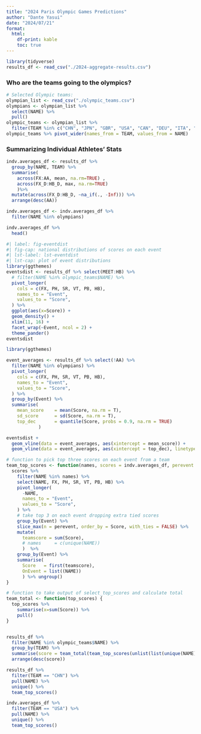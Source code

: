 ```yaml
---
title: "2024 Paris Olympic Games Predictions"
author: "Dante Yasui"
date: "2024/07/21"
format:
  html:
    df-print: kable
    toc: true
---
```


```r
library(tidyverse)
results_df <- read_csv("./2024-aggregate-results.csv")
```

### Who are the teams going to the olympics?
```r
# Selected Olympic teams:
olympian_list <- read_csv("./olympic_teams.csv")
olympians <- olympian_list %>% 
  select(NAME) %>% 
  pull()
olympic_teams <- olympian_list %>% 
  filter(TEAM %in% c("CHN", "JPN", "GBR", "USA", "CAN", "DEU", "ITA", "CHE", "ESP", "TUR", "NLD", "UKR"))
olympic_teams %>% pivot_wider(names_from = TEAM, values_from = NAME)
```

### Summarizing Individual Athletes' Stats
```r
indv.averages_df <- results_df %>% 
  group_by(NAME, TEAM) %>% 
  summarise(
    across(FX:AA, mean, na.rm=TRUE) ,
    across(FX_D:HB_D, max, na.rm=TRUE)
    )%>% 
  mutate(across(FX_D:HB_D, ~na_if(., -Inf))) %>% 
  arrange(desc(AA)) 

indv.averages_df <- indv.averages_df %>% 
  filter(NAME %in% olympians)

indv.averages_df %>% 
  head()
```


```r
#| label: fig-eventdist
#| fig-cap: national distributions of scores on each event
#| lst-label: lst-eventdist
#| lst-cap: plot of event distributions
library(ggthemes)
eventsdist <- results_df %>% select(MEET:HB) %>%
  # filter(NAME %in% olympic_teams$NAME) %>% 
  pivot_longer(
    cols = c(FX, PH, SR, VT, PB, HB),
    names_to = "Event",
    values_to = "Score",
  ) %>%
  ggplot(aes(x=Score)) +
  geom_density() +
  xlim(11, 16) +
  facet_wrap(~Event, ncol = 2) +
  theme_pander()
eventsdist
```

```r
library(ggthemes)

event_averages <- results_df %>% select(!AA) %>%
  filter(NAME %in% olympians) %>% 
  pivot_longer(
    cols = c(FX, PH, SR, VT, PB, HB),
    names_to = "Event",
    values_to = "Score",
  ) %>% 
  group_by(Event) %>% 
  summarise(
    mean_score    = mean(Score, na.rm = T),
    sd_score      = sd(Score, na.rm = T),
    top_dec       = quantile(Score, probs = 0.9, na.rm = TRUE)
            )

eventsdist + 
  geom_vline(data = event_averages, aes(xintercept = mean_score)) +
  geom_vline(data = event_averages, aes(xintercept = top_dec), linetype = "dashed") 
```

```r
# function to pick top three scores on each event from a team
team_top_scores <- function(names, scores = indv.averages_df, perevent = 3) {
  scores %>% 
    filter(NAME %in% names) %>%
    select(NAME, FX, PH, SR, VT, PB, HB) %>% 
    pivot_longer(
      -NAME,
      names_to = "Event",
      values_to = "Score",
    ) %>% 
    # take top 3 on each event dropping extra tied scores
    group_by(Event) %>% 
    slice_max(n = perevent, order_by = Score, with_ties = FALSE) %>% 
    mutate(
      teamscore = sum(Score),
      # names     = c(unique(NAME))
      )  %>%
    group_by(Event) %>% 
    summarise(
      Score   = first(teamscore),
      OnEvent = list((NAME))
      ) %>% ungroup()
}

# function to take output of select_top_scores and calculate total
team_total <- function(top_scores) {
  top_scores %>% 
    summarise(x=sum(Score)) %>% 
    pull()
}


results_df %>% 
  filter(NAME %in% olympic_teams$NAME) %>% 
  group_by(TEAM) %>% 
  summarise(score = team_total(team_top_scores(unlist(list(unique(NAME)))))) %>% 
  arrange(desc(score))
```

```r
results_df %>% 
  filter(TEAM == "CHN") %>% 
  pull(NAME) %>% 
  unique() %>% 
  team_top_scores()
```
  
```r
indv.averages_df %>% 
  filter(TEAM == "USA") %>% 
  pull(NAME) %>% 
  unique() %>% 
  team_top_scores()
```

